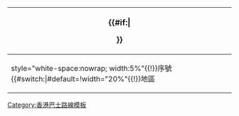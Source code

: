 {| class="wikitable" style="text-align:center; font-size:small; width:100%"
!colspan="{{#switch:{{{type|}}}|#default=5|1=5|2=6|3=6|4=6|5=6|6=5}}" style="background:{{{bgcolor|}}}; color:{{{fontcolor|}}}; font-size:large"|{{{routedata|行車路線}}}{{#if:{{{routecolor|}}}|<br><center>{{Horizontal|color={{{routecolor|}}}|width=98}}</center>}}
|-
!style="white-space:nowrap; width:5%"{{!}}序號
{{#switch:{{{type|}}}|#default=!width="20%"{{!}}地區
!width="25%"{{!}}街道
!width="25%"{{!}}車站名稱
|1=!width="20%"{{!}}地區
!width="25%"{{!}}街道
!width="25%"{{!}}車站名稱
|2=!width="10%"{{!}}地區
!width="20%"{{!}}街道
!width="20%"{{!}}車站名稱（九巴）
!width="20%"{{!}}車站名稱（新巴）
|3=!width="10%"{{!}}地區
!width="20%"{{!}}街道
!width="20%"{{!}}車站名稱（九巴）
!width="20%"{{!}}車站名稱（城巴）
|4=!width="10%"{{!}}地區
!width="20%"{{!}}街道
!width="20%"{{!}}車站名稱（龍運）
!width="20%"{{!}}車站名稱（城巴）
|5=!width="10%"{{!}}地區
!width="20%"{{!}}街道
!width="20%"{{!}}車站名稱（九巴）
!width="20%"{{!}}車站名稱（中巴）
|6=!width="15%"{{!}}地區
!width="20%"{{!}}街道
!width="35%"{{!}}主要車站位置}}
!width="25%"{{!}}備註<noinclude>
|}
{{documentation}}
{{香港公共汽車路線格式模板}}
[[Category:香港巴士路線模板]]
</noinclude>